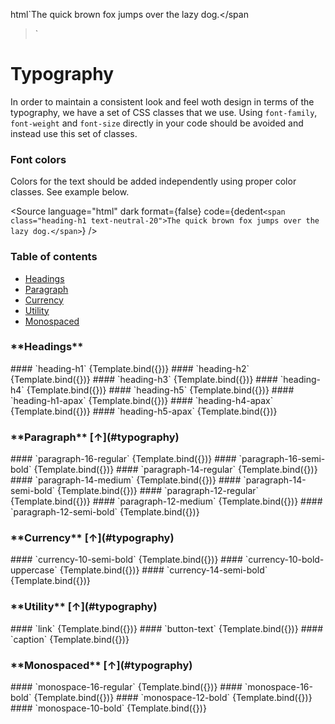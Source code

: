 
<Meta title="Design System/Typography" />

  html`<span class="${font}"
    >The quick brown fox jumps over the lazy dog.</span
  >`

<h1 id="typography"> Typography</h1>

In order to maintain a consistent look and feel woth design in terms of the typography,
we have a set of CSS classes that we use. Using `font-family`,
`font-weight` and `font-size` directly in your code should be avoided and instead use this set
of classes.

### **Font colors**

Colors for the text should be added independently using proper color classes. See example below.

<Source
  language="html"
  dark
  format={false}
  code={dedent`
     <span class="heading-h1 text-neutral-20">The quick brown fox jumps over the lazy dog.</span>
  `}
/>

### **Table of contents**

- [Headings](#headings)
- [Paragraph](#paragraph)
- [Currency](#currency)
- [Utility](#utility)
- [Monospaced](#monospaced)

<h3 id="headings">**Headings**</h3>

<Canvas isColumn withSource="open">
  #### `heading-h1`
  <Story
    name="heading-h1"
    args={{
      font: 'heading-h1',
    }}
  >
    {Template.bind({})}
  </Story>
</Canvas>

<Canvas isColumn withSource="open">
  #### `heading-h2`
  <Story
    name="heading-h2"
    args={{
      font: 'heading-h2',
    }}
  >
    {Template.bind({})}
  </Story>
</Canvas>

<Canvas isColumn withSource="open">
  #### `heading-h3`
  <Story
    name="heading-h3"
    args={{
      font: 'heading-h3',
    }}
  >
    {Template.bind({})}
  </Story>
</Canvas>

<Canvas isColumn withSource="open">
  #### `heading-h4`
  <Story
    name="heading-h4"
    args={{
      font: 'heading-h4',
    }}
  >
    {Template.bind({})}
  </Story>
</Canvas>

<Canvas isColumn withSource="open">
  #### `heading-h5`
  <Story
    name="heading-h5"
    args={{
      font: 'heading-h5',
    }}
  >
    {Template.bind({})}
  </Story>
</Canvas>

<Canvas isColumn withSource="open">
  #### `heading-h1-apax`
  <Story
    name="heading-h1-apax"
    args={{
      font: 'heading-h1-apax',
    }}
  >
    {Template.bind({})}
  </Story>
</Canvas>

<Canvas isColumn withSource="open">
  #### `heading-h4-apax`
  <Story
    name="heading-h4-apax"
    args={{
      font: 'heading-h4-apax',
    }}
  >
    {Template.bind({})}
  </Story>
</Canvas>

<Canvas isColumn withSource="open">
  #### `heading-h5-apax`
  <Story
    name="heading-h5-apax"
    args={{
      font: 'heading-h5-apax',
    }}
  >
    {Template.bind({})}
  </Story>
</Canvas>

<h3 id="paragraph">**Paragraph** [↑](#typography)</h3>

<Canvas isColumn withSource="open">
  #### `paragraph-16-regular`
  <Story
    name="paragraph-16-regular"
    args={{
      font: 'paragraph-16-regular',
    }}
  >
    {Template.bind({})}
  </Story>
</Canvas>

<Canvas isColumn withSource="open">
  #### `paragraph-16-semi-bold`
  <Story
    name="paragraph-16-semi-bold"
    args={{
      font: 'paragraph-16-semi-bold',
    }}
  >
    {Template.bind({})}
  </Story>
</Canvas>

<Canvas isColumn withSource="open">
  #### `paragraph-14-regular`
  <Story
    name="paragraph-14-regular"
    args={{
      font: 'paragraph-14-regular',
    }}
  >
    {Template.bind({})}
  </Story>
</Canvas>

<Canvas isColumn withSource="open">
  #### `paragraph-14-medium`
  <Story
    name="paragraph-14-medium"
    args={{
      font: 'paragraph-14-medium',
    }}
  >
    {Template.bind({})}
  </Story>
</Canvas>

<Canvas isColumn withSource="open">
  #### `paragraph-14-semi-bold`
  <Story
    name="paragraph-14-semi-bold"
    args={{
      font: 'paragraph-14-semi-bold',
    }}
  >
    {Template.bind({})}
  </Story>
</Canvas>

<Canvas isColumn withSource="open">
  #### `paragraph-12-regular`
  <Story
    name="paragraph-12-regular"
    args={{
      font: 'paragraph-12-regular',
    }}
  >
    {Template.bind({})}
  </Story>
</Canvas>

<Canvas isColumn withSource="open">
  #### `paragraph-12-medium`
  <Story
    name="paragraph-12-medium"
    args={{
      font: 'paragraph-12-medium',
    }}
  >
    {Template.bind({})}
  </Story>
</Canvas>

<Canvas isColumn withSource="open">
  #### `paragraph-12-semi-bold`
  <Story
    name="paragraph-12-semi-bold"
    args={{
      font: 'paragraph-12-semi-bold',
    }}
  >
    {Template.bind({})}
  </Story>
</Canvas>

<h3 id="currency">**Currency** [↑](#typography)</h3>

<Canvas isColumn withSource="open">
  #### `currency-10-semi-bold`
  <Story
    name="currency-10-semi-bold"
    args={{
      font: 'currency-10-semi-bold',
    }}
  >
    {Template.bind({})}
  </Story>
</Canvas>

<Canvas isColumn withSource="open">
  #### `currency-10-bold-uppercase`
  <Story
    name="currency-10-bold-uppercase"
    args={{
      font: 'currency-10-bold-uppercase',
    }}
  >
    {Template.bind({})}
  </Story>
</Canvas>

<Canvas isColumn withSource="open">
  #### `currency-14-semi-bold`
  <Story
    name="currency-14-semi-bold"
    args={{
      font: 'currency-14-semi-bold',
    }}
  >
    {Template.bind({})}
  </Story>
</Canvas>

<h3 id="utility">**Utility** [↑](#typography)</h3>

<Canvas isColumn withSource="open">
  #### `link`
  <Story
    name="link"
    args={{
      font: 'link',
    }}
  >
    {Template.bind({})}
  </Story>
</Canvas>

<Canvas isColumn withSource="open">
  #### `button-text`
  <Story
    name="button-text"
    args={{
      font: 'button-text',
    }}
  >
    {Template.bind({})}
  </Story>
</Canvas>

<Canvas isColumn withSource="open">
  #### `caption`
  <Story
    name="caption"
    args={{
      font: 'caption',
    }}
  >
    {Template.bind({})}
  </Story>
</Canvas>

<h3 id="monospaced">**Monospaced** [↑](#typography)</h3>

<Canvas isColumn withSource="open">
  #### `monospace-16-regular`
  <Story
    name="monospace-16-regular"
    args={{
      font: 'monospace-16-regular',
    }}
  >
    {Template.bind({})}
  </Story>
</Canvas>

<Canvas isColumn withSource="open">
  #### `monospace-16-bold`
  <Story
    name="monospace-16-bold"
    args={{
      font: 'monospace-16-bold',
    }}
  >
    {Template.bind({})}
  </Story>
</Canvas>

<Canvas isColumn withSource="open">
  #### `monospace-12-bold`
  <Story
    name="monospace-12-bold"
    args={{
      font: 'monospace-12-bold',
    }}
  >
    {Template.bind({})}
  </Story>
</Canvas>

<Canvas isColumn withSource="open">
  #### `monospace-10-bold`
  <Story
    name="monospace-10-bold"
    args={{
      font: 'monospace-10-bold',
    }}
  >
    {Template.bind({})}
  </Story>
</Canvas>
